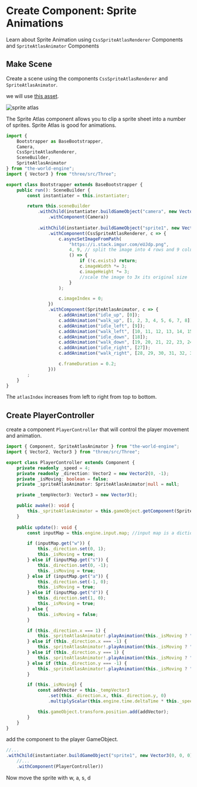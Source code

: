 
# Create Component: Sprite Animations

Learn about Sprite Animation using `CssSpriteAtlasRenderer` Components and `SpriteAtlasAnimator` Components

## Make Scene

Create a scene using the components `CssSpriteAtlasRenderer` and `SpriteAtlasAnimator`.

we will use [this asset](https://i.stack.imgur.com/eUJdp.png).

![sprite atlas](https://i.stack.imgur.com/eUJdp.png)

The Sprite Atlas component allows you to clip a sprite sheet into a number of sprites.
Sprite Atlas is good for animations.

```typescript title="./asset/Bootstrapper.ts"
import { 
    Bootstrapper as BaseBootstrapper,
    Camera,
    CssSpriteAtlasRenderer,
    SceneBuilder,
    SpriteAtlasAnimator
} from "the-world-engine";
import { Vector3 } from "three/src/Three";

export class Bootstrapper extends BaseBootstrapper {
    public run(): SceneBuilder {
        const instantiater = this.instantiater;

        return this.sceneBuilder
            .withChild(instantiater.buildGameObject("camera", new Vector3(0, 0, 10))
                .withComponent(Camera))
            
            .withChild(instantiater.buildGameObject("sprite1", new Vector3(0, 0, 0))
                .withComponent(CssSpriteAtlasRenderer, c => {
                    c.asyncSetImageFromPath(
                        "https://i.stack.imgur.com/eUJdp.png",
                        4, 9, // split the image into 4 rows and 9 columns
                        () => {
                            if (!c.exists) return;
                            c.imageWidth *= 3;
                            c.imageHeight *= 3;
                            //scale the image to 3x its original size
                        }
                    );

                    c.imageIndex = 0;
                })
                .withComponent(SpriteAtlasAnimator, c => {
                    c.addAnimation("idle_up", [0]);
                    c.addAnimation("walk_up", [1, 2, 3, 4, 5, 6, 7, 8]);
                    c.addAnimation("idle_left", [9]);
                    c.addAnimation("walk_left", [10, 11, 12, 13, 14, 15, 16, 17]);
                    c.addAnimation("idle_down", [18]);
                    c.addAnimation("walk_down", [19, 20, 21, 22, 23, 24, 25, 26]);
                    c.addAnimation("idle_right", [27]);
                    c.addAnimation("walk_right", [28, 29, 30, 31, 32, 33, 34, 35]);

                    c.frameDuration = 0.2;
                }))
        ;
    }
}
```
<DocumentGame bootstrapper={Bootstrapper1} ignoreEvents />

The `atlasIndex` increases from left to right from top to bottom.

## Create PlayerController

create a component `PlayerController` that will control the player movement and animation.

```typescript title="./asset/script/PlayerController.ts"
import { Component, SpriteAtlasAnimator } from "the-world-engine";
import { Vector2, Vector3 } from "three/src/Three";

export class PlayerController extends Component {
    private readonly _speed = 4;
    private readonly _direction: Vector2 = new Vector2(0, -1);
    private _isMoving: boolean = false;
    private _spriteAtlasAnimator: SpriteAtlasAnimator|null = null;

    private _tempVector3: Vector3 = new Vector3();

    public awake(): void {
        this._spriteAtlasAnimator = this.gameObject.getComponent(SpriteAtlasAnimator);
    }
    
    public update(): void {
        const inputMap = this.engine.input.map; //input map is a dictionary of keyboard inputs

        if (inputMap.get("w")) {
            this._direction.set(0, 1);
            this._isMoving = true;
        } else if (inputMap.get("s")) {
            this._direction.set(0, -1);
            this._isMoving = true;
        } else if (inputMap.get("a")) {
            this._direction.set(-1, 0);
            this._isMoving = true;
        } else if (inputMap.get("d")) {
            this._direction.set(1, 0);
            this._isMoving = true;
        } else {
            this._isMoving = false;
        }

        if (this._direction.x === 1) {
            this._spriteAtlasAnimator!.playAnimation(this._isMoving ? "walk_right" : "idle_right");
        } else if (this._direction.x === -1) {
            this._spriteAtlasAnimator!.playAnimation(this._isMoving ? "walk_left" : "idle_left");
        } else if (this._direction.y === 1) {
            this._spriteAtlasAnimator!.playAnimation(this._isMoving ? "walk_up" : "idle_up");
        } else if (this._direction.y === -1) {
            this._spriteAtlasAnimator!.playAnimation(this._isMoving ? "walk_down" : "idle_down");
        }

        if (this._isMoving) {
            const addVector = this._tempVector3
                .set(this._direction.x, this._direction.y, 0)
                .multiplyScalar(this.engine.time.deltaTime * this._speed);

            this.gameObject.transform.position.add(addVector);
        }
    }
}
```

add the component to the player GameObject.

```typescript title="./asset/Bootstrapper.ts"
//...
.withChild(instantiater.buildGameObject("sprite1", new Vector3(0, 0, 0))
    //...
    .withComponent(PlayerController))
```

<DocumentGame bootstrapper={Bootstrapper2} allowScroll />
Now move the sprite with w, a, s, d
